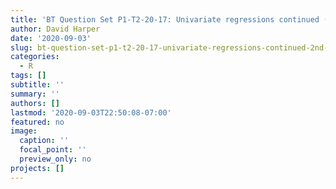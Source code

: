 ```yaml
---
title: 'BT Question Set P1-T2-20-17: Univariate regressions continued (2nd set)'
author: David Harper
date: '2020-09-03'
slug: bt-question-set-p1-t2-20-17-univariate-regressions-continued-2nd-set
categories:
  - R
tags: []
subtitle: ''
summary: ''
authors: []
lastmod: '2020-09-03T22:50:08-07:00'
featured: no
image:
  caption: ''
  focal_point: ''
  preview_only: no
projects: []
---
```

